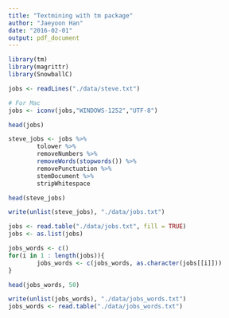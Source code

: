 ```yaml
---
title: "Textmining with tm package"
author: "Jaeyoon Han"
date: "2016-02-01"
output: pdf_document
---
```


```r
library(tm)
library(magrittr)
library(SnowballC)

jobs <- readLines("./data/steve.txt")

# For Mac
jobs <- iconv(jobs,"WINDOWS-1252","UTF-8") 

head(jobs)

steve_jobs <- jobs %>%
        tolower %>%
        removeNumbers %>%
        removeWords(stopwords()) %>%
        removePunctuation %>%
        stemDocument %>%
        stripWhitespace

head(steve_jobs)

write(unlist(steve_jobs), "./data/jobs.txt")

jobs <- read.table("./data/jobs.txt", fill = TRUE)
jobs <- as.list(jobs)

jobs_words <- c()
for(i in 1 : length(jobs)){
        jobs_words <- c(jobs_words, as.character(jobs[[i]]))
}

head(jobs_words, 50)

write(unlist(jobs_words), "./data/jobs_words.txt")
jobs_words <- read.table("./data/jobs_words.txt")
```

